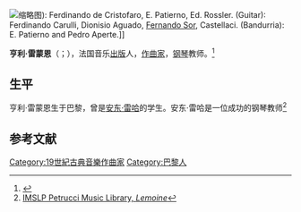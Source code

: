 [[File:1914_Advertisement_Henry_Lemoine_&_Co.jpg|缩略图]]): Ferdinando de Cristofaro, E. Patierno, Ed. Rossler.  (Guitar): Ferdinando Carulli, Dionisio Aguado, [[費爾南多·索爾|Fernando Sor]], Castellaci.  (Bandurria): E. Patierno and Pedro Aperte.]]

'''亨利·雷蒙恩'''（{{lang-fr|Henry Lemoine}}；{{bd|1786年|10月21日|1854年|5月18日}}），法国音乐[[出版|出版]]人，[[作曲家|作曲家]]，[[钢琴|钢琴]]教师。<ref>{{Cite web |url=http://lccn.loc.gov/no92012162 |title=Library of Congress Authorities, ''Lemoine, Henry, 1786-1854'' |accessdate=2016-06-20 |archive-date=2017-08-27 |archive-url=https://web.archive.org/web/20170827131859/https://lccn.loc.gov/no92012162 |dead-url=no }}</ref>

==生平==
亨利·雷蒙恩生于巴黎，曾是[[安东·雷哈|安东·雷哈]]的学生。安东·雷哈是一位成功的钢琴教师<ref name="imslp">[[scores:Lemoine|IMSLP Petrucci Music Library, ''Lemoine'']]</ref>

==参考文献==
{{reflist}}

{{DEFAULTSORT: Lemoine, Henry}}
[[Category:19世紀古典音樂作曲家|Category:19世紀古典音樂作曲家]]
[[Category:巴黎人|Category:巴黎人]]